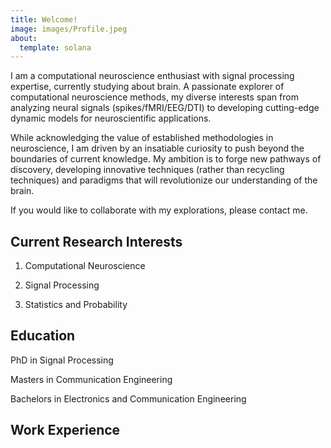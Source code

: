 ```yaml
---
title: Welcome!
image: images/Profile.jpeg
about:
  template: solana 
---
```


I am a computational neuroscience enthusiast with signal processing expertise, currently studying about brain. A passionate explorer of computational neuroscience methods, my diverse interests span from analyzing neural signals (spikes/fMRI/EEG/DTI) to developing cutting-edge dynamic models for neuroscientific applications.

While acknowledging the value of established methodologies in neuroscience, I am driven by an insatiable curiosity to push beyond the boundaries of current knowledge. My ambition is to forge new pathways of discovery, developing innovative techniques (rather than recycling techniques) and paradigms that will revolutionize our understanding of the brain.

If you would like to collaborate with my explorations, please contact me.

## Current Research Interests

1.  Computational Neuroscience

2.  Signal Processing

3.  Statistics and Probability

## Education

PhD in Signal Processing

Masters in Communication Engineering

Bachelors in Electronics and Communication Engineering

## Work Experience
